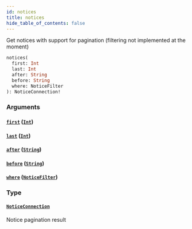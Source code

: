 ```yaml
---
id: notices
title: notices
hide_table_of_contents: false
---
```



Get notices with support for pagination (filtering not implemented at the moment)

```graphql
notices(
  first: Int
  last: Int
  after: String
  before: String
  where: NoticeFilter
): NoticeConnection!
```


### Arguments

#### [`first`](#) ([`Int`](/cartesi-rollups/api/graphql/scalars/int))




#### [`last`](#) ([`Int`](/cartesi-rollups/api/graphql/scalars/int))




#### [`after`](#) ([`String`](/cartesi-rollups/api/graphql/scalars/string))




#### [`before`](#) ([`String`](/cartesi-rollups/api/graphql/scalars/string))




#### [`where`](#) ([`NoticeFilter`](/cartesi-rollups/api/graphql/inputs/notice-filter))




### Type

#### [`NoticeConnection`](/cartesi-rollups/api/graphql/objects/notice-connection)

Notice pagination result




